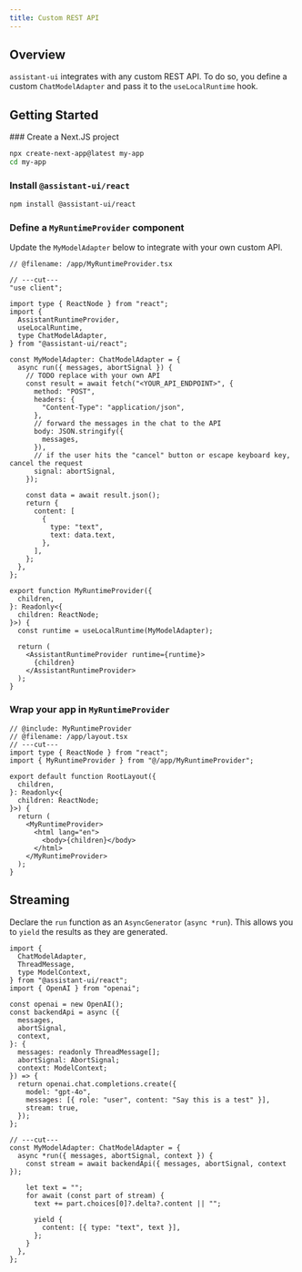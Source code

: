```yaml
---
title: Custom REST API
---
```


## Overview

`assistant-ui` integrates with any custom REST API. To do so, you define a custom `ChatModelAdapter` and pass it to the `useLocalRuntime` hook.

## Getting Started


<Steps>
  <Step>
  ### Create a Next.JS project

```sh
npx create-next-app@latest my-app
cd my-app
```

  </Step>
  <Step>

### Install `@assistant-ui/react`

```sh npm2yarn
npm install @assistant-ui/react
```

  </Step>
  <Step>

### Define a `MyRuntimeProvider` component

Update the `MyModelAdapter` below to integrate with your own custom API.

```tsx twoslash include MyRuntimeProvider title="@/app/MyRuntimeProvider.tsx"
// @filename: /app/MyRuntimeProvider.tsx

// ---cut---
"use client";

import type { ReactNode } from "react";
import {
  AssistantRuntimeProvider,
  useLocalRuntime,
  type ChatModelAdapter,
} from "@assistant-ui/react";

const MyModelAdapter: ChatModelAdapter = {
  async run({ messages, abortSignal }) {
    // TODO replace with your own API
    const result = await fetch("<YOUR_API_ENDPOINT>", {
      method: "POST",
      headers: {
        "Content-Type": "application/json",
      },
      // forward the messages in the chat to the API
      body: JSON.stringify({
        messages,
      }),
      // if the user hits the "cancel" button or escape keyboard key, cancel the request
      signal: abortSignal,
    });

    const data = await result.json();
    return {
      content: [
        {
          type: "text",
          text: data.text,
        },
      ],
    };
  },
};

export function MyRuntimeProvider({
  children,
}: Readonly<{
  children: ReactNode;
}>) {
  const runtime = useLocalRuntime(MyModelAdapter);

  return (
    <AssistantRuntimeProvider runtime={runtime}>
      {children}
    </AssistantRuntimeProvider>
  );
}
```

  </Step>
  <Step>

### Wrap your app in `MyRuntimeProvider`

```tsx {1,11,17} twoslash title="@/app/layout.tsx"
// @include: MyRuntimeProvider
// @filename: /app/layout.tsx
// ---cut---
import type { ReactNode } from "react";
import { MyRuntimeProvider } from "@/app/MyRuntimeProvider";

export default function RootLayout({
  children,
}: Readonly<{
  children: ReactNode;
}>) {
  return (
    <MyRuntimeProvider>
      <html lang="en">
        <body>{children}</body>
      </html>
    </MyRuntimeProvider>
  );
}
```

  </Step>
</Steps>

## Streaming

Declare the `run` function as an `AsyncGenerator` (`async *run`). This allows you to `yield` the results as they are generated.

```tsx twoslash {2, 11-13} title="@/app/MyRuntimeProvider.tsx"
import {
  ChatModelAdapter,
  ThreadMessage,
  type ModelContext,
} from "@assistant-ui/react";
import { OpenAI } from "openai";

const openai = new OpenAI();
const backendApi = async ({
  messages,
  abortSignal,
  context,
}: {
  messages: readonly ThreadMessage[];
  abortSignal: AbortSignal;
  context: ModelContext;
}) => {
  return openai.chat.completions.create({
    model: "gpt-4o",
    messages: [{ role: "user", content: "Say this is a test" }],
    stream: true,
  });
};

// ---cut---
const MyModelAdapter: ChatModelAdapter = {
  async *run({ messages, abortSignal, context }) {
    const stream = await backendApi({ messages, abortSignal, context });

    let text = "";
    for await (const part of stream) {
      text += part.choices[0]?.delta?.content || "";

      yield {
        content: [{ type: "text", text }],
      };
    }
  },
};
```
